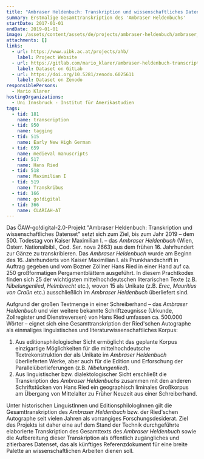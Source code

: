 ```yaml
---
title: "Ambraser Heldenbuch: Transkription und wissenschaftliches Datenset"
summary: Erstmalige Gesamttranskription des 'Ambraser Heldenbuchs'
startDate: 2017-01-01
endDate: 2019-01-01
image: /assets/content/assets/de/projects/ambraser-heldenbuch/ambraser_heldenbuch2.png
attachments: []
links:
  - url: https://www.uibk.ac.at/projects/ahb/
    label: Project Website
  - url: https://gitlab.com/mario_klarer/ambraser-heldenbuch-transcription-and-scientific-dataset
    label: Dataset on GitLab
  - url: https://doi.org/10.5281/zenodo.6025611
    label: Dataset on Zenodo
responsiblePersons:
  - Mario Klarer
hostingOrganizations:
  - Uni Innsbruck - Institut für Amerikastudien
tags:
  - tid: 181
    name: transcription
  - tid: 950
    name: tagging
  - tid: 515
    name: Early New High German
  - tid: 659
    name: medieval manuscripts
  - tid: 517
    name: Hans Ried
  - tid: 518
    name: Maximilian I
  - tid: 519
    name: Transkribus
  - tid: 166
    name: go!digital
  - tid: 366
    name: CLARIAH-AT
---
```

Das ÖAW-go!digital-2.0-Projekt "Ambraser Heldenbuch: Transkription und wissenschaftliches Datenset" setzt sich zum Ziel, bis zum Jahr 2019 – dem 500. Todestag von Kaiser Maximilian I. – das _Ambraser Heldenbuch_ (Wien, Österr. Nationalbibl., Cod. Ser. nova 2663) aus dem frühen 16. Jahrhundert zur Gänze zu transkribieren. Das _Ambraser Heldenbuch_ wurde am Beginn des 16. Jahrhunderts von Kaiser Maximilian I. als Prunkhandschrift in Auftrag gegeben und vom Bozner Zöllner Hans Ried in einer Hand auf ca. 250 großformatigen Pergamentblättern ausgeführt. In diesem Prachtkodex finden sich 25 der wichtigsten mittelhochdeutschen literarischen Texte (z.B. _Nibelungenlied_, _Helmbrecht_ etc.), wovon 15 als Unikate (z.B. _Erec_, _Mauritius von Craûn_ etc.) ausschließlich im _Ambraser Heldenbuch_ überliefert sind.

Aufgrund der großen Textmenge in einer Schreiberhand – das _Ambraser Heldenbuch_ und vier weitere bekannte Schriftzeugnisse (Urkunde, Zollregister und Dienstreversen) von Hans Ried umfassen ca. 500.000 Wörter – eignet sich eine Gesamttranskription der Ried'schen Autographe als einmaliges linguistisches und literaturwissenschaftliches Korpus:

1.  Aus editionsphilologischer Sicht ermöglicht das geplante Korpus einzigartige Möglichkeiten für die mittelhochdeutsche Textrekonstruktion der als Unikate im _Ambraser Heldenbuch_ überlieferten Werke, aber auch für die Edition und Erforschung der Parallelüberlieferungen (z.B. _Nibelungenlied_).
2.  Aus linguistischer bzw. dialektologischer Sicht erschließt die Transkription des _Ambraser Heldenbuchs_ zusammen mit den anderen Schriftstücken von Hans Ried ein geographisch liminales Großkorpus am Übergang von Mittelalter zu Früher Neuzeit aus einer Schreiberhand.

Unter historischen LinguistInnen und EditionsphilologInnen gilt die Gesamttranskription des _Ambraser Heldenbuch_ bzw. der Ried'schen Autographe seit vielen Jahren als vorrangiges Forschungsdesiderat. Ziel des Projekts ist daher eine auf dem Stand der Technik durchgeführte elaborierte Transkription des Gesamttexts des _Ambraser Heldenbuch_ sowie die Aufbereitung dieser Transkription als öffentlich zugängliches und zitierbares Datenset, das als künftiges Referenzdokument für eine breite Palette an wissenschaftlichen Arbeiten dienen soll.
